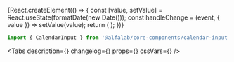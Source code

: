 


<Meta
    title='Компоненты/CalendarInput'
    component={CalendarInput}
/>


<!-- Canvas -->

<Story name='CalendarInput'>
    {React.createElement(() => {
        const [value, setValue] = React.useState(formatDate(new Date()));
        const handleChange = (event, { value }) => setValue(value);
        return (
            <CalendarInput
                value={value}
                onChange={handleChange}
                label={text('label', 'Дата регистрации')}
                placeholder={text('placeholder', '')}
                mobileMode={select('mobileMode', ['native', 'input', 'popover'], 'popover')}
                preventFlip={boolean('preventFlip', false)}
                block={boolean('block', false)}
                success={boolean('success', false)}
                error={boolean('error', false)}
                disabled={boolean('disabled', false)}
                readOnly={boolean('readOnly', false)}
            />
        );
    })}
</Story>


<!-- Docs -->

<ComponentHeader
    name='CalendarInput'
    version={version}
    package='@alfalab/core-components/calendar-input'
/>

```jsx
import { CalendarInput } from '@alfalab/core-components/calendar-input';
```

<Tabs
    description={<Description />}
    changelog={<Changelog />}
    props={<ArgsTable of={CalendarInputTS} />}
    cssVars={<CssVars css={styles} />}
/>
